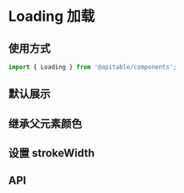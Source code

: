 
<Meta title="基础组件/Loading 加载/文档" />

# Loading 加载

## 使用方式

```jsx
import { Loading } from '@apitable/components';
```

## 默认展示

<Canvas>
<ThemeToggle>
  <Story id="基础组件-loading-加载--default" />
</ThemeToggle>
</Canvas>

## 继承父元素颜色

<Canvas>
<ThemeToggle>
  <Story id="基础组件-loading-加载--inherit-color" />
</ThemeToggle>
</Canvas>

## 设置 strokeWidth

<Canvas>
<ThemeToggle>
  <Story id="基础组件-loading-加载--set-stroke-width" />
</ThemeToggle>
</Canvas>

## API

<ArgsTable of={Loading} />